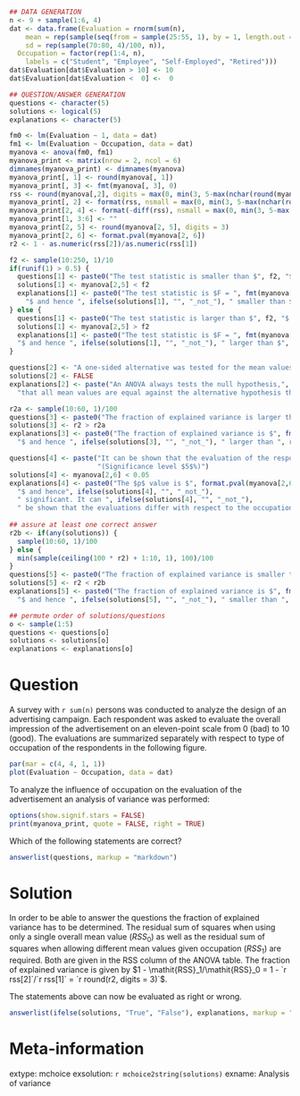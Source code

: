 ```r
## DATA GENERATION
n <- 9 + sample(1:6, 4)
dat <- data.frame(Evaluation = rnorm(sum(n),
    mean = rep(sample(seq(from = sample(25:55, 1), by = 1, length.out = sample(15:20, 1)), 4)/10, n),
    sd = rep(sample(70:80, 4)/100, n)),
  Occupation = factor(rep(1:4, n),
    labels = c("Student", "Employee", "Self-Employed", "Retired")))
dat$Evaluation[dat$Evaluation > 10] <- 10
dat$Evaluation[dat$Evaluation <  0] <-  0

## QUESTION/ANSWER GENERATION
questions <- character(5)
solutions <- logical(5)
explanations <- character(5)

fm0 <- lm(Evaluation ~ 1, data = dat)
fm1 <- lm(Evaluation ~ Occupation, data = dat)
myanova <- anova(fm0, fm1)
myanova_print <- matrix(nrow = 2, ncol = 6)
dimnames(myanova_print) <- dimnames(myanova)
myanova_print[, 1] <- round(myanova[, 1])
myanova_print[, 3] <- fmt(myanova[, 3], 0)
rss <- round(myanova[,2], digits = max(0, min(3, 5-max(nchar(round(myanova[, 2], digits = 0))))))
myanova_print[, 2] <- format(rss, nsmall = max(0, min(3, 5-max(nchar(round(myanova[, 2], digits = 0))))))
myanova_print[2, 4] <- format(-diff(rss), nsmall = max(0, min(3, 5-max(nchar(round(myanova[, 2], digits = 0))))))
myanova_print[1, 3:6] <- ""
myanova_print[2, 5] <- round(myanova[2, 5], digits = 3)
myanova_print[2, 6] <- format.pval(myanova[2, 6])
r2 <- 1 - as.numeric(rss[2])/as.numeric(rss[1])

f2 <- sample(10:250, 1)/10
if(runif(1) > 0.5) {
  questions[1] <- paste0("The test statistic is smaller than $", f2, "$.", sep = "")
  solutions[1] <- myanova[2,5] < f2
  explanations[1] <- paste0("The test statistic is $F = ", fmt(myanova[2,5], 3),
    "$ and hence ", ifelse(solutions[1], "", "_not_"), " smaller than $", f2, "$.", sep = "")
} else {
  questions[1] <- paste0("The test statistic is larger than $", f2, "$.", sep = "")
  solutions[1] <- myanova[2,5] > f2
  explanations[1] <- paste0("The test statistic is $F = ", fmt(myanova[2,5], 3), 
  "$ and hence ", ifelse(solutions[1], "", "_not_"), " larger than $", f2, "$.", sep = "")
}

questions[2] <- "A one-sided alternative was tested for the mean values."
solutions[2] <- FALSE
explanations[2] <- paste("An ANOVA always tests the null hypothesis,",
  "that all mean values are equal against the alternative hypothesis that they are different.")

r2a <- sample(10:60, 1)/100
questions[3] <- paste0("The fraction of explained variance is larger than $", 100 * r2a, "$%.", sep = "")
solutions[3] <- r2 > r2a
explanations[3] <- paste0("The fraction of explained variance is $", fmt(r2, 3), 
  "$ and hence ", ifelse(solutions[3], "", "_not_"), " larger than ", r2a, ".", sep = "")

questions[4] <- paste("It can be shown that the evaluation of the respondents depends on their occupation.",
                      "(Significance level $5$%)")
solutions[4] <- myanova[2,6] < 0.05
explanations[4] <- paste0("The $p$ value is $", format.pval(myanova[2,6], digits = 3),
  "$ and hence", ifelse(solutions[4], "", "_not_"),
  " significant. It can ", ifelse(solutions[4], "", "_not_"),
  " be shown that the evaluations differ with respect to the occupation of the respondents.")
    
## assure at least one correct answer
r2b <- if(any(solutions)) {
  sample(10:60, 1)/100
} else {
  min(sample(ceiling(100 * r2) + 1:10, 1), 100)/100
}
questions[5] <- paste0("The fraction of explained variance is smaller than $", 100 * r2b, "$%.", sep = "")
solutions[5] <- r2 < r2b
explanations[5] <- paste0("The fraction of explained variance is $", fmt(r2, 3), 
  "$ and hence ", ifelse(solutions[5], "", "_not_"), " smaller than ", r2b, ".", sep = "")

## permute order of solutions/questions
o <- sample(1:5)
questions <- questions[o]
solutions <- solutions[o]
explanations <- explanations[o]
```

Question
========
A survey with `r sum(n)` persons was conducted to analyze the
design of an advertising campaign. Each respondent was asked to
evaluate the overall impression of the advertisement on an
eleven-point scale from 0 (bad) to 10 (good). The evaluations are
summarized separately with respect to type of occupation of the
respondents in the following figure.

```r
par(mar = c(4, 4, 1, 1))
plot(Evaluation ~ Occupation, data = dat)
```

To analyze the influence of occupation on the evaluation of the
advertisement an analysis of variance was performed:

```r
options(show.signif.stars = FALSE)
print(myanova_print, quote = FALSE, right = TRUE)
```

Which of the following statements are correct?

```r
answerlist(questions, markup = "markdown")
```

Solution
========
In order to be able to answer the questions the fraction of
explained variance has to be determined. The residual sum of squares
when using only a single overall mean value ($\mathit{RSS}_0$) as
well as the residual sum of squares when allowing different mean
values given occupation ($\mathit{RSS}_1$) are required. Both are
given in the RSS column of the ANOVA table.  The
fraction of explained variance is given by
$1 - \mathit{RSS}_1/\mathit{RSS}_0 = 1 - `r rss[2]`/`r rss[1]` =
`r round(r2, digits = 3)`$.
  
The statements above can now be evaluated as right or wrong.

```r
answerlist(ifelse(solutions, "True", "False"), explanations, markup = "markdown")
```

Meta-information
================
extype: mchoice
exsolution: `r mchoice2string(solutions)`
exname: Analysis of variance
